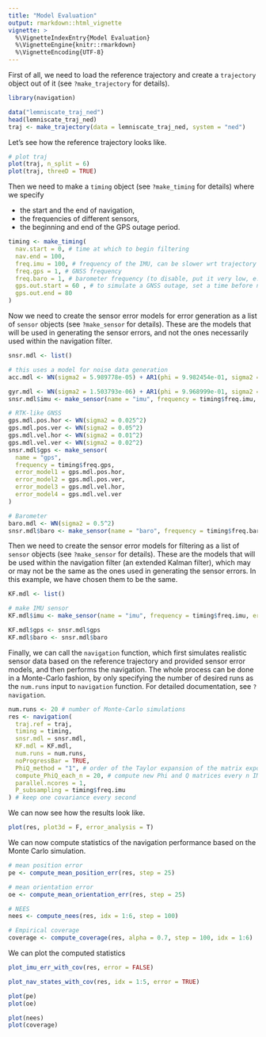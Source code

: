 ```yaml
---
title: "Model Evaluation"
output: rmarkdown::html_vignette
vignette: >
  %\VignetteIndexEntry{Model Evaluation}
  %\VignetteEngine{knitr::rmarkdown}
  %\VignetteEncoding{UTF-8}
---
```


First of all, we need to load the reference trajectory and create a `trajectory` object out of it (see `?make_trajectory` for details).

```r
library(navigation)
```


```r
data("lemniscate_traj_ned")
head(lemniscate_traj_ned)
traj <- make_trajectory(data = lemniscate_traj_ned, system = "ned")
```


Let's see how the reference trajectory looks like.
```r
# plot traj
plot(traj, n_split = 6)
plot(traj, threeD = TRUE)
```


Then we need to make a `timing` object (see `?make_timing` for details) where we specify

* the start and the end of navigation,
* the frequencies of different sensors,
* the beginning and end of the GPS outage period.

```r
timing <- make_timing(
  nav.start = 0, # time at which to begin filtering
  nav.end = 100,
  freq.imu = 100, # frequency of the IMU, can be slower wrt trajectory frequency
  freq.gps = 1, # GNSS frequency
  freq.baro = 1, # barometer frequency (to disable, put it very low, e.g. 1e-5)
  gps.out.start = 60 , # to simulate a GNSS outage, set a time before nav.end
  gps.out.end = 80
)
```


Now we need to create the sensor error models for error generation as a list of `sensor` objects (see `?make_sensor` for details). These are the models that will be used in generating the sensor errors, and not the ones necessarily used within the navigation filter.

```r
snsr.mdl <- list()

# this uses a model for noise data generation
acc.mdl <- WN(sigma2 = 5.989778e-05) + AR1(phi = 9.982454e-01, sigma2 = 1.848297e-10) + AR1(phi = 9.999121e-01, sigma2 = 2.435414e-11) + AR1(phi = 9.999998e-01, sigma2 = 1.026718e-12)

gyr.mdl <- WN(sigma2 = 1.503793e-06) + AR1(phi = 9.968999e-01, sigma2 = 2.428980e-11) + AR1(phi = 9.999001e-01, sigma2 = 1.238142e-12)
snsr.mdl$imu <- make_sensor(name = "imu", frequency = timing$freq.imu, error_model1 = acc.mdl, error_model2 = gyr.mdl)

# RTK-like GNSS
gps.mdl.pos.hor <- WN(sigma2 = 0.025^2)
gps.mdl.pos.ver <- WN(sigma2 = 0.05^2)
gps.mdl.vel.hor <- WN(sigma2 = 0.01^2)
gps.mdl.vel.ver <- WN(sigma2 = 0.02^2)
snsr.mdl$gps <- make_sensor(
  name = "gps",
  frequency = timing$freq.gps,
  error_model1 = gps.mdl.pos.hor,
  error_model2 = gps.mdl.pos.ver,
  error_model3 = gps.mdl.vel.hor,
  error_model4 = gps.mdl.vel.ver
)

# Barometer
baro.mdl <- WN(sigma2 = 0.5^2)
snsr.mdl$baro <- make_sensor(name = "baro", frequency = timing$freq.baro, error_model1 = baro.mdl)
```



Then we need to create the sensor error models for filtering as a list of `sensor` objects (see `?make_sensor` for details). These are the models that will be used within the navigation filter (an extended Kalman filter), which may or may not be the same as the ones used in generating the sensor errors. In this example, we have chosen them to be the same.

```r
KF.mdl <- list()

# make IMU sensor
KF.mdl$imu <- make_sensor(name = "imu", frequency = timing$freq.imu, error_model1 = acc.mdl, error_model2 = gyr.mdl)

KF.mdl$gps <- snsr.mdl$gps
KF.mdl$baro <- snsr.mdl$baro
```


Finally, we can call the `navigation` function, which first simulates realistic sensor data based on the reference trajectory and provided sensor error models, and then performs the navigation. The whole process can be done in a Monte-Carlo fashion, by only specifying the number of desired runs as the `num.runs` input to `navigation` function. For detailed documentation, see `?navigation`.

```r
num.runs <- 20 # number of Monte-Carlo simulations
res <- navigation(
  traj.ref = traj,
  timing = timing,
  snsr.mdl = snsr.mdl,
  KF.mdl = KF.mdl,
  num.runs = num.runs,
  noProgressBar = TRUE,
  PhiQ_method = "1", # order of the Taylor expansion of the matrix exponential used to compute Phi and Q matrices
  compute_PhiQ_each_n = 20, # compute new Phi and Q matrices every n IMU steps (execution time optimization)
  parallel.ncores = 1,
  P_subsampling = timing$freq.imu
) # keep one covariance every second
```


We can now see how the results look like. 


```r
plot(res, plot3d = F, error_analysis = T)
```

We can now compute statistics of the navigation performance based on the Monte Carlo simulation.

```r
# mean position error
pe <- compute_mean_position_err(res, step = 25)

# mean orientation error
oe <- compute_mean_orientation_err(res, step = 25)
```


```r
# NEES
nees <- compute_nees(res, idx = 1:6, step = 100)

# Empirical coverage
coverage <- compute_coverage(res, alpha = 0.7, step = 100, idx = 1:6)
```

We can plot the computed statistics

```r
plot_imu_err_with_cov(res, error = FALSE)
```


```r
plot_nav_states_with_cov(res, idx = 1:5, error = TRUE)

plot(pe)
plot(oe)
```


```r
plot(nees)
plot(coverage)
```


